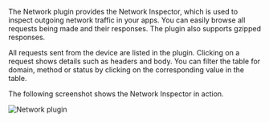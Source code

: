 
The Network plugin provides the Network Inspector, which is used to inspect outgoing network traffic in your apps. You can easily browse all requests being made and their responses. The plugin also supports gzipped responses.

All requests sent from the device are listed in the plugin. Clicking on a request shows details such as headers and body. You can filter the table for domain, method or status by clicking on the corresponding value in the table.

The following screenshot shows the Network Inspector in action.

<img alt="Network plugin" src={imgNetwork} />
